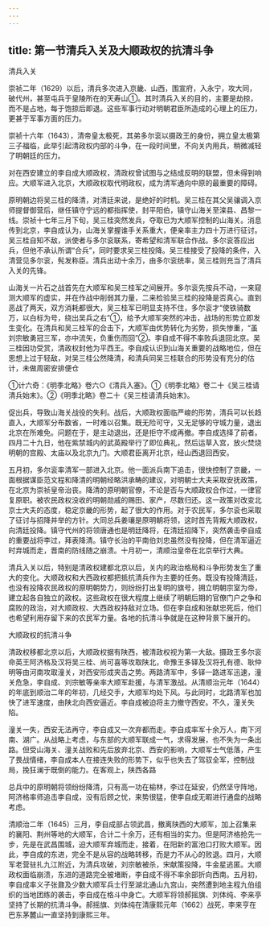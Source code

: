 ```yaml
---
---
---
```

title: 第一节清兵入关及大顺政权的抗清斗争
---



清兵入关

崇祯二年（1629）以后，清兵多次进入京畿、山西，围宣府，入永宁，攻大同，破代州，甚至屯兵于皇陵所在的天寿山①。其时清兵入关的目的，主要是劫掠，而不是占地，每于饱掠后即退。这些军事行动对明朝君臣所造成的心理上的压力，更甚于军事方面的压力。

崇祯十六年（1643），清帝皇太极死，其弟多尔衮以摄政王的身份，拥立皇太极第三子福临，此举引起清政权内部的斗争，在一段时间里，不向关内用兵，稍微减轻了明朝廷的压力。

对在西安建立的李自成大顺政权，清政权曾试图与之结成反明的联盟，但未得到响应。大顺军进入北京，大顺政权取代明政权，成为清军通向中原的最重要的障碍。

原明朝边将吴三桂的降清，对清廷来说，是绝好的时机。吴三桂在其父吴骧调入京师提督御营后，继任镇守宁远的都指挥使，封平阳伯，镇守山海关至滦县、昌黎一线。崇祯十七年三月下旬，吴三桂突然发兵，夺取已为大顺军控制的山海关。消息传到北京，李自成认为，山海关掌握谁手关系重大，便亲率主力四十万进行征讨。吴三桂自知不敌，派使者与多尔衮联系，寄希望和清军联合作战。多尔衮答应出兵，但他不承认所谓“合兵”，同时要求吴三桂投降。吴三桂接受了投降的条件，入清营见多尔衮，髡发称臣。清兵出动十余万，由多尔衮统率，吴三桂则充当了清兵入关的先锋。

山海关一片石之战首先在大顺军和吴三桂军之间展开。多尔衮先按兵不动，一来窥测大顺军的虚实，并在作战中削弱其力量，二来检验吴三桂的投降是否真心。直到恶战了两天，双方消耗都很大，吴三桂军已明显支持不住，多尔衮才“使铁骑数万，以白标为号，绕出吴兵之右”①，给予大顺军突然的冲击，战场的形势立即发生变化。在清兵和吴三桂军的合击下，大顺军由优势转化为劣势，损失惨重，“虽刘宗敏勇冠三军，亦中流矢，负重伤而回”②。李自成不得不率败兵退回北京。吴三桂因功受赏，清政权封他为平西王。李自成认识到山海关重要的战略地位，但在思想上过于轻敌，对吴三桂公然降清，和清兵同吴三桂联合的形势没有充分的估计，未做周密安排便仓

①计六奇：《明季北略》卷六○《清兵入塞》。①《明季北略》卷二十《吴三桂请清兵始末》。②《明季北略》卷二十《吴三桂请清兵始末》。

促出兵，导致山海关战役的失利。战后，大顺政权面临严峻的形势，清兵可以长趋直入，大顺军分布数省，一时难以召集。既无险可守，又无足够的守城力量，退出北京在所难免。问题在于，是主动退出，还是拒守不成再撤。李自成选择了前者。四月二十九日，他在紫禁城内的武英殿举行了即位典礼，然后运草入宫，放火焚烧明朝的宫殿、太庙以及北京九门。大顺君臣离开北京，经山西退回西安。

五月初，多尔衮率清军一部进入北京。他一面派兵南下追击，很快控制了京畿，一面根据谋臣范文程和降清的明朝经略洪承畴的建议，对明朝士大夫采取安抚政策，在北京为崇祯皇帝治丧。降清的原明朝官僚，不论是否与大顺政权合作过，一律官复原职。被农民政权没收的明朝勋戚的赐田、家产，尽数归还。这一政策对改变北京士大夫的态度，稳定京畿的形势，起了很大的作用。对于农民军，多尔衮也采取了征讨与招降并举的方针。大同总兵姜瓖是原明朝将领，这时首先背叛大顺政权，向清廷投降。镇守代州的将领唐通也是明廷降将，在清廷招降下，突然袭击李自成的重要战将李过，拜表降清。镇守长治的平南伯刘忠虽然没有投降，但在清军逼近时弃城而走，晋南的防线随之崩溃。十月初一，清顺治皇帝在北京举行大典。

清兵入关以后，特别是清政权建都北京以后，关内的政治格局和斗争形势发生了重大的变化。大顺政权和大西政权都把抵抗清兵作为主要的任务。既没有投降清廷，也没有投降农民政权的原明朝势力，则纷纷打出复明的旗号，拥立明朝宗室为帝，建立起各自独立的政权。这些政权在很大程度上继续了明朝后期的官僚门户之争和腐败的政治，对大顺政权、大西政权持敌对立场。但在李自成和张献忠死后，他们也希望利用存留下来的农民军力量。各地的抗清斗争就是在这种背景下展开的。

大顺政权的抗清斗争

清政权移都北京以后，大顺政权据有陕西，被清政权视为第一大敌。摄政王多尔衮命英王阿济格及汉将吴三桂、尚可喜等攻取陕北，命豫王多铎及汉将孔有德、耿仲明等由河南攻取潼关，对西安形成夹击之势。两路清军中，多铎一路进军迅速，潼关危急，李自成、刘宗敏等亲率大顺军赴援，与清军激战。从清顺治元年（1644）的年底到顺治二年的年初，几经交手，大顺军均处下风。与此同时，北路清军也加快了进军速度，由陕北向西安逼近。李自成被迫将主力撤守西安。不久，潼关失陷。

潼关一失，西安无法再守，李自成又一次弃都而走。李自成率军十余万人，南下河南、湖广。从战略上考虑，与东部的大顺军联成一气，求得发展，也不失为一条出路。但受山海关、潼关战败和先后放弃北京、西安的影响，大顺军士气低落，产生了畏战情绪，李自成本人在接连失败的形势下，似乎也失去了驾驭全军，控制战局，挽狂澜于既倒的能力。在客观上，陕西各路

总兵中的原明朝将领纷纷降清，只有高一功在榆林，李过在延安，仍然坚守阵地，阿济格率师追击李自成，没有后顾之忧，来势很猛，使李自成无暇进行通盘的战略考虑。

清顺治二年（1645）三月，李自成部占领武昌，撤离陕西的大顺军，加上召集来的襄阳、荆州等地的大顺军，合计二十余万，还有相当的实力。但是阿济格抢先一步，先是在武昌围城，迫大顺军弃城而走，接着，在阳新的富池口打败大顺军。因此，李自成的东进，完全不是从容的战略转移，而是力不从心的败退。四月，大顺军老营驻扎九江附近，为清兵攻破，刘宗敏被杀，宋献策投降，牛金星逃匿。大顺政权面临崩溃，东进的道路完全被堵断，李自成不得不率余部折向西南。五月初，李自成率义子张鼐及少数大顺军兵士行至湖北通山九宫山，突然遭到地主程九伯组织的当地团练的袭击，李自成在格斗中身亡。大顺军将领郝摇旗、刘体纯、李来亭坚持了长期的抗清斗争。郝摇旗、刘体纯在清康熙元年（1662）战死，李来亨在巴东茅麓山一直坚持到康熙三年。